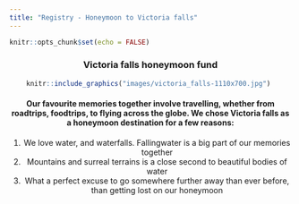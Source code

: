 ```yaml
---
title: "Registry - Honeymoon to Victoria falls"
---
```


```r
knitr::opts_chunk$set(echo = FALSE)
```

<center>
::: {.floatting}
### Victoria falls honeymoon fund ###
<a href = "https://account.venmo.com/u/Monique-Tardif">
```r
knitr::include_graphics("images/victoria_falls-1110x700.jpg") 
```

#### Our favourite memories together involve travelling, whether from roadtrips, foodtrips, to flying across the globe. We chose Victoria falls as a honeymoon destination for a few reasons: 
1) We love water, and waterfalls. Fallingwater is a big part of our memories together
2) Mountains and surreal terrains is a close second to beautiful bodies of water
3) What a perfect excuse to go somewhere further away than ever before, than getting lost on our honeymoon
:::
</a>

<!-- ::: {.floatting} -->
<!-- ### Victoria falls honeymoon fund ### -->
<!-- <a href = "https://account.venmo.com/u/Monique-Tardif"> -->
<!-- ```{r out.width='25%', out.extra='style="float:left; padding:10px"', echo=FALSE} -->
<!-- knitr::include_graphics("images/victoria_falls-1110x700.jpg")  -->
<!-- ``` -->
<!-- ::: -->
<!-- </a> -->

<!-- ::: {.floatting} -->
<!-- <a href = "https://www.amazon.com/wedding/share/jina_leslie"> -->
<!-- ```{r out.width='30%', out.extra='style="float:right; padding:10px"', echo=FALSE} -->
<!-- knitr::include_graphics("images/amazon.png")  -->
<!-- ``` -->
<!-- ::: -->
<!-- </a> -->



<!-- <br> -->
<!-- <br> -->
<!-- <br> -->
<!-- <br> -->
<!-- <br> -->
<!-- <br> -->
<!-- <br> -->
<!-- <br> -->
<!-- <br> -->

<!-- ::: {.floatting} -->
<!-- <a href = "https://www.target.com/gift-registry/gift/jina-leslie4"> -->
<!-- ```{r out.width='30%', out.extra='style="float:left; padding:10px"', echo=FALSE} -->
<!-- knitr::include_graphics("images/target.png")  -->
<!-- ``` -->
<!-- ::: -->
<!-- </a> -->


<!-- ::: {.floatting} -->
<!-- <a href = "https://www.potterybarn.com/registry/5rh9p2vxtk/registry-list.html"> -->
<!-- ```{r out.width='30%', out.extra='style="float:right; padding:10px"', echo=FALSE} -->
<!-- knitr::include_graphics("images/potterybarn.png")  -->
<!-- ``` -->
<!-- ::: -->
<!-- </a> -->
<!-- </center> -->